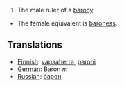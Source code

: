 #The male ruler of a [[barony]].
*The female equivalent is [[baroness]].

==Translations==
*[[Finnish]]: [[vapaaherra]], [[paroni]]
*[[German]]: Baron ''m''
*[[Russian]]: [[барон]]